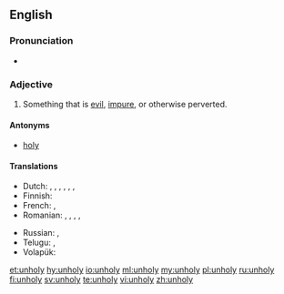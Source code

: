==English==

===Pronunciation===
* {{rhymes|əʊli}}

===Adjective===
{{en-adj|er|more}}

# Something that is [[evil]], [[impure]], or otherwise perverted.

====Antonyms====
* [[holy]]

====Translations====
{{trans-top|something that is [[evil]]}}
* Dutch: {{t+|nl|euvel}}, {{t+|nl|kwaad}}, {{t+|nl|kwaadaardig}}, {{t+|nl|boos}}, {{t+|nl|boosaardig}}, {{t+|nl|slecht}}, {{t+|nl|onheilig}}
* Finnish: {{t|fi|epäpyhä}}
* French: {{t+|fr|impie}}, {{t+|fr|maléfique}}
* Romanian: {{t+|ro|rău|m|n}}, {{t|ro|nesfânt|m|n}}, {{t+|ro|afurisit|m|n}}, {{t|ro|rea|f}}, {{t+|ro|afurisită|f}}
{{trans-mid}}
* Russian: {{t+|ru|нечестивый|sc=Cyrl}}, {{t+|ru|порочный|sc=Cyrl}}
* Telugu: {{t|te|అపవిత్రమైన|tr=apavitramaina}}, {{t|te|అపవిత్ర|tr=apavitra}}
* Volapük: {{t+|vo|nesaludik}}
{{trans-bottom}}

[[et:unholy]]
[[hy:unholy]]
[[io:unholy]]
[[ml:unholy]]
[[my:unholy]]
[[pl:unholy]]
[[ru:unholy]]
[[fi:unholy]]
[[sv:unholy]]
[[te:unholy]]
[[vi:unholy]]
[[zh:unholy]]